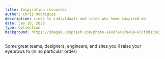 ```yaml
---
title: Inspiration resources
author: Chris Rodriguez
description: Links to individuals and sites who have inspired me
date: Jan 10, 2023
type: Collection
background: https://images.unsplash.com/photo-1480714378408-67cf0d13bc1b
---
```


Some great teams, designers, engineers, and sites you'll raise your eyebrows to (in no particular order)

<ListItem 
    href='https://godly.website/'
    pic='people/godly.jpeg'
    alt='godly website profile picture'
    title='Godly'
    description='A collection of websites with great design'
/>

<ListItem 
    href='https://awwwards.com/'
    pic='people/awwwards.png'
    alt='Awwwards profile picture'
    title='Awwwards'
    description='Featuring creative websites that have intense art direction'
/>

<ListItem 
    href='https://vercel.com/design'
    pic='people/vercel.jpeg'
    alt='Vercel profile picture'
    title='Vercel design team'
    description='The Vercel design team is a group of innovative designers and engineers'
/>

<ListItem 
    href='https://twitter.com/austin_malerba'
    pic='people/austin.jpeg'
    alt='Austin Malerba profile picture'
    title='Austin Malerba'
    description='Constantly creates some incredible prototypes'
/>

<ListItem 
    href='https://twitter.com/pacocoursey'
    pic='people/paco.jpeg'
    alt='Paco Coursey profile picture'
    title='Paco Coursey'
    description='Webmaster at Linear'
/>

<ListItem 
    href='https://twitter.com/jamesm'
    pic='people/james.jpeg'
    alt='Austin Malerba profile picture'
    title='James (@jamesm)'
    description='Designer at Tailwind'
/>

<ListItem 
    href='https://twitter.com/jamesvclements'
    pic='people/jamesc.jpeg'
    alt='James Clements profile picture'
    title='James Clements'
    description='Solo design engineer always making some cool stuff'
/>

<ListItem 
    href='https://twitter.com/samselikoff'
    pic='people/sam.jpeg'
    alt='Sam Selikoff profile picture'
    title='Sam Selikoff'
    description='Engineer who posts tutorials about frontend development'
/>

<ListItem 
    href='https://twitter.com/brian_lovin'
    pic='people/brian.jpeg'
    alt='Brian Lovin profile picture'
    title='Brian Lovin'
    description='Designer prev at GitHub, built an incredible site that features tons of resources'
/>